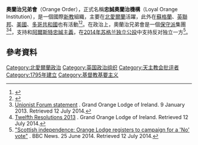{{expand|time=2018-06-11T13:32:51+00:00}}
{{Infobox organization
| name                = 忠誠奧蘭治機構
| original_name       = Loyal Orange Institution
| named_after         = [[威廉三世_(奥兰治)|奥兰治的威廉]]国王
| image               = Flag of the Orange Order.svg
| image_size          = 200px
| alt                 = 
| caption             = 奧蘭治兄弟會的旗幟，包含橙色底、代表{{le|威廉派|Williamite}}的紫星、以及[[圣乔治十字|圣乔治十字]]
| logo                = 
| logo_size           = 
| logo_alt            = 
| logo_caption        =
| abbreviation        = 
| formation           = 1795年
| founder             = 
| founding_location   = [[阿馬郡|阿馬郡]]{{le|罗夫加尔|Loughgall}}
| type                = {{le|兄弟会 (宗教组织)|Fraternal order|兄弟會}}
| status              = 
| headquarters        = [[北爱尔兰|北爱尔兰]][[贝尔法斯特|贝尔法斯特]]
| location            = [[英国|英国]]（主要在北爱尔兰和[[苏格兰|苏格兰]]）<br>[[爱尔兰共和国|爱尔兰共和国]]<br>[[加拿大|加拿大]]<br>[[澳大利亚|澳大利亚]]<br>[[新西兰|新西兰]]<br>其它[[英联邦|英联邦国家]]
| membership          = 
| membership_year     = 
| leader_title        = {{le|大教长|Grand Master (order)}}
| leader_name         = {{le|爱德华·史蒂文森|Edward Stevenson (Orange Order)}}
| main_organ          = 
| website             = 
}}
'''奧蘭治兄弟會'''（Orange Order），正式名稱'''忠誠奧蘭治機構'''（Loyal Orange Institution），是一個國際[[新教|新教]]{{le|兄弟会 (宗教组织)|Fraternal order|兄弟會}}組織，主要在[[北愛爾蘭|北愛爾蘭]]活躍，此外在[[蘇格蘭|蘇格蘭]]、[[英聯邦|英聯邦]]、[[美國|美國]]、[[多哥共和國|多哥共和國]]也有活動<ref name="BenedettoMcKim2009">{{cite book|last1=Benedetto|first1=Robert|last2=McKim|first2=Donald K.|title=Historical Dictionary of the Reformed Churches|accessdate=17 June 2015|date=6 October 2009|publisher=Scarecrow Press|isbn=9780810870239|page=353|quote=Most of the organization's lodges are located in Northern Ireland, England, and Scotland, although others can be found throughout the British Commonwealth, including Canada, Australia, New Zealand and Africa. The lodges of every country are independent, but the Orange Order meets in a triennial world council.}}</ref><ref>{{Cite web |url=http://www.grandorangelodge.co.uk/what-is-the-orange-order#.UZO8UcqyEsw |accessdate=15 May 2013 |title=Welcome to the Grand Orange Lodge |publisher=Orange Order |quote=We are a Protestant fraternity with members throughout the world. Autonomous Grand Lodges are found in Scotland, England, the United States of America, West Africa, Canada, Australia and New Zealand. |archive-date=2014-10-06 |archive-url=https://web.archive.org/web/20141006071605/http://www.grandorangelodge.co.uk/what-is-the-orange-order#.UZO8UcqyEsw |dead-url=no }}</ref>。在政治上，奧蘭治兄弟會是一個[[保守派|保守派]]集團<ref>[http://www.grandorangelodge.co.uk/news.aspx?id=99829# Unionist Forum statement] {{Wayback|url=http://www.grandorangelodge.co.uk/news.aspx?id=99829 |date=20181116073727 }}. Grand Orange Lodge of Ireland. 9 January 2013. Retrieved 12 July 2014.</ref><ref>[http://www.grandorangelodge.co.uk/twelfthresolutions.aspx# Twelfth Resolutions 2013] {{Wayback|url=http://www.grandorangelodge.co.uk/twelfthresolutions.aspx |date=20141028164322 }}. Grand Orange Lodge of Ireland. Retrieved 12 July 2014.</ref>，支持{{le|英国联合主义|Unionism in the United Kingdom}}和[[阿爾斯特忠誠主義|阿爾斯特忠誠主義]]，在[[2014年苏格兰独立公投|2014年苏格兰独立公投]]中支持反对独立一方<ref name="bbc.co.uk">[http://www.bbc.co.uk/news/uk-scotland-scotland-politics-28020183 "Scottish independence: Orange Lodge registers to campaign for a 'No' vote"] {{Wayback|url=http://www.bbc.co.uk/news/uk-scotland-scotland-politics-28020183 |date=20201118113412 }}. BBC News. 25 June 2014. Retrieved 12 July 2014.</ref>。

==參考資料==
{{Reflist}}

[[Category:北愛爾蘭政治|Category:北愛爾蘭政治]]
[[Category:英国政治组织|Category:英国政治组织]]
[[Category:天主教会批评者|Category:天主教会批评者]]
[[Category:1795年建立|Category:1795年建立]]
[[Category:基督教基要主义|Category:基督教基要主义]]
